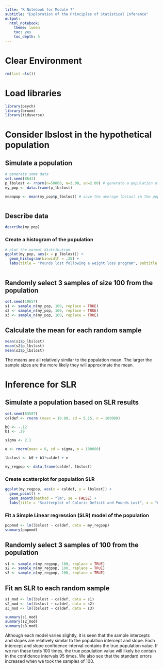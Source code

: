 ```yaml
---
title: "R Notebook for Module 7"
subtitle: "Exploration of the Principles of Statistical Inference"
output: 
  html_notebook: 
    theme: lumen
    toc: yes
    toc_depth: 5
---
```



# Clear Environment
```r
rm(list =ls())
```


# Load libraries
```r

library(psych)
library(broom)
library(tidyverse)

```


# Consider lbslost in the hypothetical population
## Simulate a population
```r

# generate some data
set.seed(8642)
p_lbslost <- rnorm(n=50000, m=3.00, sd=2.00) # generate a population of 50,000 men
my_pop <- data.frame(p_lbslost)

meanpop <- mean(my_pop$p_lbslost) # save the average lbslost in the population -- our population mean



```

## Describe data 

```r
describe(my_pop)
```

### Create a histogram of the population

```r
# plot the normal distribution
ggplot(my_pop, aes(x = p_lbslost)) +
  geom_histogram(binwidth = .25) +
  labs(title = "Pounds lost following a weight loss program", subtitle = "simulation of a population", x = "pounds lost")



```



## Randomly select 3 samples of size 100 from the population
```r

set.seed(19657)
s1 <- sample_n(my_pop, 100, replace = TRUE)
s2 <- sample_n(my_pop, 100, replace = TRUE)
s3 <- sample_n(my_pop, 100, replace = TRUE)

```



## Calculate the mean for each random sample
```r
mean(s1$p_lbslost)
mean(s2$p_lbslost)
mean(s3$p_lbslost)
```

The means are all relatively similar to the population mean. The larger the sample sizes are the more likely they will approximate the mean. 


# Inference for SLR
## Simulate a population based on SLR results
```r

set.seed(83587)
caldef <- rnorm (mean = 10.80, sd = 5.15, n = 100000)

b0 <- -.12
b1 <- .29

sigma <- 2.1

e <- rnorm(mean = 0, sd = sigma, n = 100000)

lbslost <- b0 + b1*caldef + e

my_regpop <- data.frame(caldef, lbslost)

```


### Create scatterplot for population SLR
```r

ggplot(my_regpop, aes(x = caldef, y = lbslost)) +
  geom_point() +
  geom_smooth(method = "lm", se = FALSE) +
  labs(title = "Scatterplot of Caloric Deficit and Pounds Lost", x = "Caloric Deficit", y = "Pounds Lost")

```

### Fit a Simple Linear regression (SLR) model of the population
```r

popmod <- lm(lbslost ~ caldef, data = my_regpop)
summary(popmod)

```



## Randomly select 3 samples of 100 from the population
```r

s1 <- sample_n(my_regpop, 100, replace = TRUE)
s2 <- sample_n(my_regpop, 100, replace = TRUE)
s3 <- sample_n(my_regpop, 100, replace = TRUE)

```




## Fit an SLR to each random sample
```r


s1_mod <- lm(lbslost ~ caldef, data = s1)
s2_mod <- lm(lbslost ~ caldef, data = s2)
s3_mod <- lm(lbslost ~ caldef, data = s3)
```



```r
summary(s1_mod)
summary(s2_mod)
summary(s3_mod)

```


Although each model varies slightly, it is seen that the sample intercepts and slopes are relatively similar to the population intercept and slope. Each intercept and slope confidence interval contains the true population value. If we run these tests 100 times, the true population value will likely be contain in the confidence intervals 95 times. We also see that the standard errors increased when we took the samples of 100. 